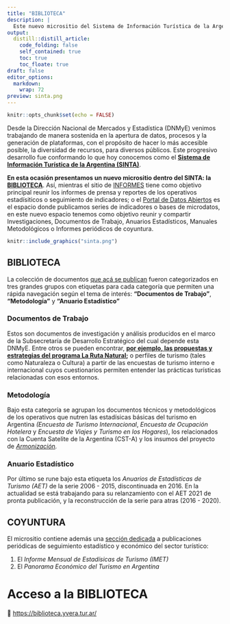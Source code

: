 ```yaml
---
title: "BIBLIOTECA"
description: |
  Este nuevo micrositio del Sistema de Información Turística de la Argentina (SINTA) reune investigaciones, documentos de trabajo, metodológicos y de coyuntura del sector turístico producidos por la DNMyE
output:
  distill::distill_article:
    code_folding: false
    self_contained: true
    toc: true
    toc_floate: true
draft: false    
editor_options: 
  markdown: 
    wrap: 72
preview: sinta.png
---
```


```r
knitr::opts_chunk$set(echo = FALSE)
```

Desde la Dirección Nacional de Mercados y Estadística (DNMyE) venimos
trabajando de manera sostenida en la apertura de datos, procesos y la
generación de plataformas, con el propósito de hacer lo más accesible
posible, la diversidad de recursos, para diversos públicos. Este
progresivo desarrollo fue conformando lo que hoy conocemos como el
[**Sistema de Información Turística de la Argentina
(SINTA)**](https://www.yvera.tur.ar/sinta/).

**En esta ocasión presentamos un nuevo micrositio dentro del SINTA: la
[BIBLIOTECA](https://biblioteca.yvera.tur.ar/)**. Así, mientras el sitio
de [INFORMES](https://www.yvera.tur.ar/sinta/informe) tiene como
objetivo principal reunir los informes de prensa y reportes de los
operativos estadísiticos o seguimiento de indicadores; o el [Portal de
Datos Abiertos](https://datos.yvera.gob.ar/) es el espacio donde
publicamos series de indicadores o bases de microdatos, en este nuevo
espacio tenemos como objetivo reunir y compartir Investigaciones,
Documentos de Trabajo, Anuarios Estadísticos, Manuales Metodológicos o
Informes periódicos de coyuntura.

```r
knitr::include_graphics("sinta.png")
```

## BIBLIOTECA

La colección de documentos [que acá se
publican](https://biblioteca.yvera.tur.ar/) fueron categorizados en tres
grandes grupos con etiquetas para cada categoría que permiten una rápida
navegación según el tema de interés: **"Documentos de Trabajo"**,
**"Metodología"** y **"Anuario Estadístico"**

### Documentos de Trabajo

Estos son documentos de investigación y análisis producidos en el marco
de la Subsecretaría de Desarrollo Estratégico del cual depende esta
DNMyE. Entre otros se pueden encontrar, [**por ejemplo, las propuestas y
estrategias del programa La Ruta
Natural**](https://larutanatural.gob.ar/)**;** o perfiles de turismo
(tales como Naturaleza o Cultura) a partir de las encuestas de turismo
interno e internacional cuyos cuestionarios permiten entender las
prácticas turísticas relacionadas con esos entornos.

### Metodología

Bajo esta categoría se agrupan los documentos técnicos y metodológicos
de los operativos que nutren las estadísicas básicas del turismo en
Argentina *(Encuesta de Turismo Internacional*, *Encuesta de Ocupación
Hotelera* y *Encuesta de Viajes y Turismo en los Hogares*), los
relacionados con la Cuenta Satelite de la Argentina (CST-A) y los
insumos del proyecto de
[*Armonización*](https://armonizacion.yvera.tur.ar/)*.*

### Anuario Estadístico

Por último se rune bajo esta etiqueta los *Anuarios de Estadísticas de
Turismo (AET)* de la serie 2006 - 2015, discontinuada en 2016. En la
actualidad se está trabajando para su relanzamiento con el AET 2021 de
pronta publicación, y la reconstrucción de la serie para atras (2016 -
2020).

## COYUNTURA

El micrositio contiene además una [sección
dedicada](https://biblioteca.yvera.tur.ar/coyuntura.html) a
publicaciones periódicas de seguimiento estadístico y económico del
sector turístico:

1.  El *Informe Mensual de Estadísicas de Turismo (IMET)*
2.  El *Panorama Económico del Turismo en Argentina*

# Acceso a la BIBLIOTECA

🔗 <https://biblioteca.yvera.tur.ar/>
